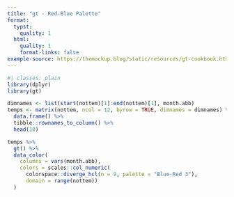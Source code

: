 ```yaml
---
title: "gt - Red-Blue Palette"
format:
  typst:
    quality: 1
  html:
    quality: 1
    format-links: false
example-source: https://themockup.blog/static/resources/gt-cookbook.html#red-blue-palette
---
```


```r
#| classes: plain
library(dplyr)
library(gt)

dimnames <- list(start(nottem)[1]:end(nottem)[1], month.abb)
temps <- matrix(nottem, ncol = 12, byrow = TRUE, dimnames = dimnames) %>%
  data.frame() %>%
  tibble::rownames_to_column() %>%
  head(10)

temps %>%
  gt() %>%
  data_color(
    columns = vars(month.abb),
    colors = scales::col_numeric(
      colorspace::diverge_hcl(n = 9, palette = "Blue-Red 3"),
      domain = range(nottem))
  )
```